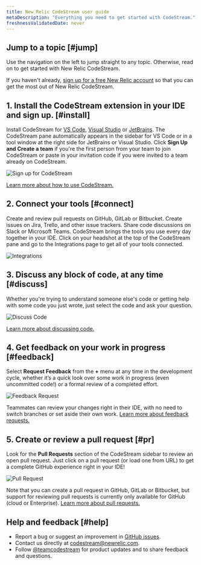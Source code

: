 ```yaml
---
title: New Relic CodeStream user guide
metaDescription: "Everything you need to get started with CodeStream."
freshnessValidatedDate: never
---
```







## Jump to a topic [#jump]

Use the navigation on the left to jump straight to any topic. Otherwise, read on
to get started with New Relic CodeStream.

If you haven't already, [sign up for a free New Relic account](https://newrelic.com/signup) so that you can get the most out of New Relic CodeStream.

## 1. Install the CodeStream extension in your IDE and sign up. [#install]

Install CodeStream for [VS Code](https://marketplace.visualstudio.com/items?itemName=CodeStream.codestream), [Visual Studio](https://marketplace.visualstudio.com/items?itemName=CodeStream.codestream-vs) or [JetBrains](https://plugins.jetbrains.com/plugin/12206-codestream). The CodeStream pane automatically appears in the sidebar for VS Code or in a tool window at the right side for JetBrains or Visual Studio. Click **Sign Up and Create a team** if you're the first person from your team to join CodeStream or paste in your invitation code if you were invited to a team already on CodeStream.

<img
  alt="Sign up for CodeStream"
  src={codestreamTeamSignUp}
/>

[Learn more about how to use CodeStream.](/docs/codestream/start-here/install-codestream)

## 2. Connect your tools [#connect]

Create and review pull requests on GitHub, GitLab or Bitbucket. Create issues on Jira, Trello, and other issue trackers. Share code discussions on Slack or Microsoft Teams. CodeStream brings the tools you use every day together in your IDE. Click on your headshot at the top of the CodeStream pane and go to the Integrations page to get all of your tools connected.

<img
  alt="Integrations"
  src={codestreamCodeHostIssueProviderIntegrations}
/>

## 3. Discuss any block of code, at any time [#discuss]

Whether you're trying to understand someone else's code or getting help with some code you just wrote, just select the code and ask your question.

<img
  alt="Discuss Code"
  src={codestreamDiscussCodeExample}
/>

[Learn more about discussing code.](/docs/codestream/how-use-codestream/discuss-code)

## 4. Get feedback on your work in progress [#feedback]

Select **Request Feedback** from the **+** menu at any time in the development cycle, whether it’s a quick look over some work in progress (even uncommitted code!) or a formal review of a completed effort.

<img
  alt="Feedback Request"
  src={codestreamFeedbackRequestCodeDiscussion}
/>

Teammates can review your changes right in their IDE, with no need to switch branches or set aside their own work. [Learn more about feedback requests.](/docs/codestream/how-use-codestream/feedback-requests-section)

## 5. Create or review a pull request [#pr]

Look for the **Pull Requests** section of the CodeStream sidebar to review an open pull request. Just click on a pull request (or load one from URL) to get a complete GitHub experience right in your IDE!

<img
  alt="Pull Request"
  src={codestreamPullRequestExample}
/>

Note that you can create a pull request in GitHub, GitLab or Bitbucket, but support for reviewing pull requests is currently only available for GitHub (cloud or Enterprise). [Learn more about pull requests.](/docs/codestream/how-use-codestream/pull-requests-section)

## Help and feedback [#help]

* Report a bug or suggest an improvement in [GitHub issues](https://github.com/TeamCodeStream/CodeStream/issues).
* Contact us directly at [codestream@newrelic.com](mailto:codestream@newrelic.com).
* Follow [@teamcodestream](http://twitter.com/teamcodestream) for product updates and to share feedback and questions.
